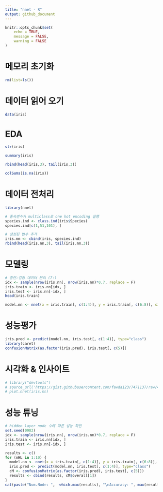 ```yaml
---
title: "nnet - R"
output: github_document
---
```


```r
knitr::opts_chunk$set(
	echo = TRUE,
	message = FALSE,
	warning = FALSE
)
```

# 메모리 초기화
```r
rm(list=ls())
```

# 데이터 읽어 오기
```r
data(iris)
```

# EDA
```r
str(iris)
```

```r
summary(iris)
```

```r
rbind(head(iris,3), tail(iris,3))
```

```r
colSums(is.na(iris))
```

# 데이터 전처리
```r
library(nnet)

# 종속변수가 multiclass로 one hot encoding 실행
species.ind <- class.ind(iris$Species)
species.ind[c(1,51,101), ]
```

```r
# 생성된 변수 추가
iris.nn <- cbind(iris, species.ind)
rbind(head(iris.nn,3), tail(iris.nn,3))
```

# 모델링
```r
# 훈련:검정 데이터 분리 (7:)
idx <- sample(nrow(iris.nn), nrow(iris.nn)*0.7, replace = F)
iris.train <- iris.nn[idx, ]
iris.test <- iris.nn[-idx, ]
head(iris.train)
```

```r
model.nn <- nnet(x = iris.train[, c(1:4)], y = iris.train[, c(6:8)], size = 10, softmax = T)
```

# 성능평가
```r
iris.pred <- predict(model.nn, iris.test[, c(1:4)], type="class")
library(caret)
confusionMatrix(as.factor(iris.pred), iris.test[, c(5)])
```
# 시각화 & 인사이트
```r
# library("devtools")
# source_url('https://gist.githubusercontent.com/fawda123/7471137/raw/466c1474d0a505ff044412703516c34f1a4684a5/nnet_plot_update.r')
# plot.nnet(iris.nn)
```
# 성능 튜닝
```r
# hidden layer node 수에 따른 성능 확인
set.seed(0982)
idx <- sample(nrow(iris.nn), nrow(iris.nn)*0.7, replace = F)
iris.train <- iris.nn[idx, ]
iris.test <- iris.nn[-idx, ]

results <- c()
for (nHL in 1:10) {
  model.nn <- nnet(x = iris.train[, c(1:4)], y = iris.train[, c(6:8)], size = nHL, softmax = T)
  iris.pred <- predict(model.nn, iris.test[, c(1:4)], type="class")
  cM <- confusionMatrix(as.factor(iris.pred), iris.test[, c(5)])
  results <- cbind(results, cM$overall[1])
}
cat(paste("Num.Node: ",  which.max(results), "\nAccuracy: ", max(results), sep = ""))
```

